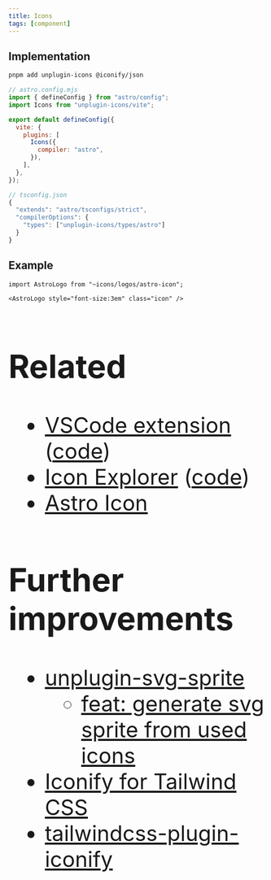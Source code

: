 ```yaml
---
title: Icons
tags: [component]
---
```


## Implementation

```bash title="Install dependencies…"
pnpm add unplugin-icons @iconify/json
```

```js
// astro.config.mjs
import { defineConfig } from "astro/config";
import Icons from "unplugin-icons/vite";

export default defineConfig({
  vite: {
    plugins: [
      Icons({
        compiler: "astro",
      }),
    ],
  },
});
```

```js
// tsconfig.json
{
  "extends": "astro/tsconfigs/strict",
  "compilerOptions": {
    "types": ["unplugin-icons/types/astro"]
  }
}
```

## Example

```mdx
import AstroLogo from "~icons/logos/astro-icon";

<AstroLogo style="font-size:3em" class="icon" />
```


<AstroLogo style="font-size:3em" class="icon" />

## Related

- [VSCode extension](https://marketplace.visualstudio.com/items?itemName=antfu.iconify) ([code](https://github.com/antfu/vscode-iconify))
- [Icon Explorer](https://icones.js.org/) ([code](https://github.com/antfu/icones))
- [Astro Icon](https://www.astroicon.dev/)

## Further improvements

- [unplugin-svg-sprite](https://github.com/yunsii/unplugin-svg-sprite)
  - [feat: generate svg sprite from used icons](https://github.com/unplugin/unplugin-icons/issues/55)
- [Iconify for Tailwind CSS](https://iconify.design/docs/usage/css/tailwind/)
- [tailwindcss-plugin-iconify](https://github.com/yunsii/tailwindcss-plugin-iconify)
